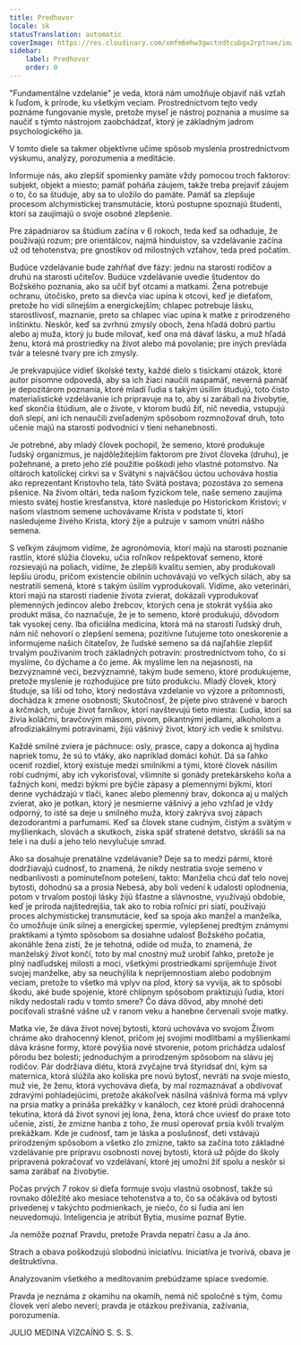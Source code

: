 ```yaml
---
title: Predhovor
locale: sk
statusTranslation: automatic
coverImage: https://res.cloudinary.com/xmfm6mhw3gwctndtcubgx2rptnae/image/upload/v1740337243/small_cover_educacion_fundamental_a051170f1c.webp
sidebar:
    label: Predhovor
    order: 0
---
```

"Fundamentálne vzdelanie" je veda, ktorá nám umožňuje objaviť náš vzťah k ľuďom, k prírode, ku všetkým veciam. Prostredníctvom tejto vedy poznáme fungovanie mysle, pretože myseľ je nástroj poznania a musíme sa naučiť s týmto nástrojom zaobchádzať, ktorý je základným jadrom psychologického ja.

V tomto diele sa takmer objektívne učíme spôsob myslenia prostredníctvom výskumu, analýzy, porozumenia a meditácie.

Informuje nás, ako zlepšiť spomienky pamäte vždy pomocou troch faktorov: subjekt, objekt a miesto; pamäť poháňa záujem, takže treba prejaviť záujem o to, čo sa študuje, aby sa to uložilo do pamäte. Pamäť sa zlepšuje procesom alchymistickej transmutácie, ktorú postupne spoznajú študenti, ktorí sa zaujímajú o svoje osobné zlepšenie.

Pre západniarov sa štúdium začína v 6 rokoch, teda keď sa odhaduje, že používajú rozum; pre orientálcov, najmä hinduistov, sa vzdelávanie začína už od tehotenstva; pre gnostikov od milostných vzťahov, teda pred počatím.

Budúce vzdelávanie bude zahŕňať dve fázy: jednu na starosti rodičov a druhú na starosti učiteľov. Budúce vzdelávanie uvedie študentov do Božského poznania, ako sa učiť byť otcami a matkami. Žena potrebuje ochranu, útočisko, preto sa dievča viac upína k otcovi, keď je dieťaťom, pretože ho vidí silnejším a energickejším; chlapec potrebuje lásku, starostlivosť, maznanie, preto sa chlapec viac upína k matke z prirodzeného inštinktu. Neskôr, keď sa zvrhnú zmysly oboch, žena hľadá dobrú partiu alebo aj muža, ktorý ju bude milovať, keď ona má dávať lásku, a muž hľadá ženu, ktorá má prostriedky na život alebo má povolanie; pre iných prevláda tvár a telesné tvary pre ich zmysly.

Je prekvapujúce vidieť školské texty, každé dielo s tisíckami otázok, ktoré autor písomne odpovedá, aby sa ich žiaci naučili naspamäť, neverná pamäť je depozitárom poznania, ktoré mladí ľudia s takým úsilím študujú, toto čisto materialistické vzdelávanie ich pripravuje na to, aby si zarábali na živobytie, keď skončia štúdium, ale o živote, v ktorom budú žiť, nič nevedia, vstupujú doň slepí, ani ich nenaučili zveľadeným spôsobom rozmnožovať druh, toto učenie majú na starosti podvodníci v tieni nehanebnosti.

Je potrebné, aby mladý človek pochopil, že semeno, ktoré produkuje ľudský organizmus, je najdôležitejším faktorom pre život človeka (druhu), je požehnané, a preto jeho zlé použitie poškodí jeho vlastné potomstvo. Na oltároch katolíckej cirkvi sa v Svätyni s najväčšou úctou uchováva hostia ako reprezentant Kristovho tela, táto Svätá postava; pozostáva zo semena pšenice. Na živom oltári, teda našom fyzickom tele, naše semeno zaujíma miesto svätej hostie kresťanstva, ktoré nasleduje po Historickom Kristovi; v našom vlastnom semene uchovávame Krista v podstate tí, ktorí nasledujeme živého Krista, ktorý žije a pulzuje v samom vnútri nášho semena.

S veľkým záujmom vidíme, že agronómovia, ktorí majú na starosti poznanie rastlín, ktoré slúžia človeku, učia roľníkov rešpektovať semeno, ktoré rozsievajú na poliach, vidíme, že zlepšili kvalitu semien, aby produkovali lepšiu úrodu, pričom existencie obilnín uchovávajú vo veľkých silách, aby sa nestratili semená, ktoré s takým úsilím vyprodukovali. Vidíme, ako veterinári, ktorí majú na starosti riadenie života zvierat, dokázali vyprodukovať plemenných jedincov alebo žrebcov, ktorých cena je stokrát vyššia ako produkt mäsa, čo naznačuje, že je to semeno, ktoré produkujú, dôvodom tak vysokej ceny. Iba oficiálna medicína, ktorá má na starosti ľudský druh, nám nič nehovorí o zlepšení semena; pozitívne ľutujeme toto oneskorenie a informujeme našich čitateľov, že ľudské semeno sa dá najľahšie zlepšiť trvalým používaním troch základných potravín: prostredníctvom toho, čo si myslíme, čo dýchame a čo jeme. Ak myslíme len na nejasnosti, na bezvýznamné veci, bezvýznamné, takým bude semeno, ktoré produkujeme, pretože myslenie je rozhodujúce pre túto produkciu. Mladý človek, ktorý študuje, sa líši od toho, ktorý nedostáva vzdelanie vo výzore a prítomnosti, dochádza k zmene osobnosti; Skutočnosť, že pijete pivo strávené v baroch a krčmách, určuje život farníkov, ktorí navštevujú tieto miesta: Ľudia, ktorí sa živia koláčmi, bravčovým mäsom, pivom, pikantnými jedlami, alkoholom a afrodiziakálnymi potravinami, žijú vášnivý život, ktorý ich vedie k smilstvu.

Každé smilné zviera je páchnuce: osly, prasce, capy a dokonca aj hydina napriek tomu, že sú to vtáky, ako napríklad domáci kohút. Dá sa ľahko oceniť rozdiel, ktorý existuje medzi smilníkmi a tými, ktoré človek násilím robí cudnými, aby ich vykorisťoval, všimnite si gonády pretekárskeho koňa a ťažných koní, medzi býkmi pre býčie zápasy a plemennými býkmi, ktorí denne vychádzajú v tlači, kanec alebo plemenný brav, dokonca aj u malých zvierat, ako je potkan, ktorý je nesmierne vášnivý a jeho vzhľad je vždy odporný, to isté sa deje u smilného muža, ktorý zakrýva svoj zápach dezodorantmi a parfumami. Keď sa človek stane cudným, čistým a svätým v myšlienkach, slovách a skutkoch, získa späť stratené detstvo, skrášli sa na tele i na duši a jeho telo nevylučuje smrad.

Ako sa dosahuje prenatálne vzdelávanie? Deje sa to medzi pármi, ktoré dodržiavajú cudnosť, to znamená, že nikdy nestratia svoje semeno v nedbanlivosti a pominuteľnom potešení, takto: Manželia chcú dať telo novej bytosti, dohodnú sa a prosia Nebesá, aby boli vedení k udalosti oplodnenia, potom v trvalom postoji lásky žijú šťastne a slávnostne, využívajú obdobie, keď je príroda najštedrejšia, tak ako to robia roľníci pri siatí, používajú proces alchymistickej transmutácie, keď sa spoja ako manžel a manželka, čo umožňuje únik silnej a energickej spermie, vylepšenej predtým známymi praktikami a týmto spôsobom sa dosiahne udalosť Božského počatia, akonáhle žena zistí, že je tehotná, odíde od muža, to znamená, že manželský život končí, toto by mal cnostný muž urobiť ľahko, pretože je plný nadľudskej milosti a moci, všetkými prostriedkami spríjemňuje život svojej manželke, aby sa neuchýlila k nepríjemnostiam alebo podobným veciam, pretože to všetko má vplyv na plod, ktorý sa vyvíja, ak to spôsobí škodu, aké bude spojenie, ktoré chlípnym spôsobom praktizujú ľudia, ktorí nikdy nedostali radu v tomto smere? Čo dáva dôvod, aby mnohé deti pociťovali strašné vášne už v ranom veku a hanebne červenali svoje matky.

Matka vie, že dáva život novej bytosti, ktorú uchováva vo svojom Živom chráme ako drahocenný klenot, pričom jej svojimi modlitbami a myšlienkami dáva krásne formy, ktoré povýšia nové stvorenie, potom prichádza udalosť pôrodu bez bolesti; jednoduchým a prirodzeným spôsobom na slávu jej rodičov. Pár dodržiava diétu, ktorá zvyčajne trvá štyridsať dní, kým sa maternica, ktorá slúžila ako kolíska pre novú bytosť, nevráti na svoje miesto, muž vie, že ženu, ktorá vychováva dieťa, by mal rozmaznávať a obdivovať zdravými pohladejúcimi, pretože akákoľvek násilná vášnivá forma má vplyv na prsia matky a prináša prekážky v kanáloch, cez ktoré prúdi drahocenná tekutina, ktorá dá život synovi jej lona, žena, ktorá chce uviesť do praxe toto učenie, zistí, že zmizne hanba z toho, že musí operovať prsia kvôli trvalým prekážkam. Kde je cudnosť, tam je láska a poslušnosť, deti vstávajú prirodzeným spôsobom a všetko zlo zmizne, takto sa začína toto základné vzdelávanie pre prípravu osobnosti novej bytosti, ktorá už pôjde do školy pripravená pokračovať vo vzdelávaní, ktoré jej umožní žiť spolu a neskôr si sama zarábať na živobytie.

Počas prvých 7 rokov si dieťa formuje svoju vlastnú osobnosť, takže sú rovnako dôležité ako mesiace tehotenstva a to, čo sa očakáva od bytosti privedenej v takýchto podmienkach, je niečo, čo si ľudia ani len neuvedomujú. Inteligencia je atribút Bytia, musíme poznať Bytie.

Ja nemôže poznať Pravdu, pretože Pravda nepatrí času a Ja áno.

Strach a obava poškodzujú slobodnú iniciatívu. Iniciatíva je tvorivá, obava je deštruktívna.

Analyzovaním všetkého a meditovaním prebúdzame spiace svedomie.

Pravda je neznáma z okamihu na okamih, nemá nič spoločné s tým, čomu človek verí alebo neverí; pravda je otázkou prežívania, zažívania, porozumenia.

JULIO MEDINA VIZCAÍNO
S. S. S.

